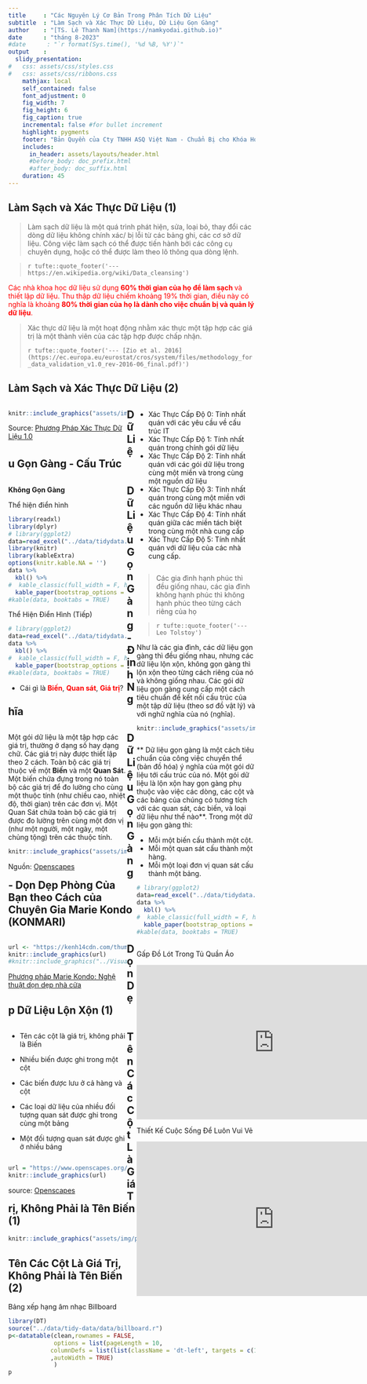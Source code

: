```yaml
---
title     : "Các Nguyên Lý Cơ Bản Trong Phân Tích Dữ Liệu"
subtitle  : "Làm Sạch và Xác Thực Dữ Liệu, Dữ Liệu Gọn Gàng"
author    : "[TS. Lê Thanh Nam](https://namkyodai.github.io)"
date      : "tháng 8-2023"
#date      : "`r format(Sys.time(), '%d %B, %Y')`"
output    : 
  slidy_presentation:
#   css: assets/css/styles.css
#   css: assets/css/ribbons.css
    mathjax: local
    self_contained: false
    font_adjustment: 0
    fig_width: 7
    fig_height: 6
    fig_caption: true
    incremental: false #for bullet increment
    highlight: pygments
    footer: "Bản Quyền của Cty TNHH ASQ Việt Nam - Chuẩn Bị cho Khóa Học tại Đại Học UEH"
    includes:
      in_header: assets/layouts/header.html
      #before_body: doc_prefix.html
      #after_body: doc_suffix.html
    duration: 45
---
```




## Làm Sạch và Xác Thực Dữ Liệu (1)

> Làm sạch dữ liệu là một quá trình phát hiện, sửa, loại bỏ, thay đổi các dòng dữ liệu không chính xác/ bị lỗi từ các bảng ghi, các cơ sở dữ liệu.  Công việc làm sạch có thể được tiến hành bởi các công cụ chuyên dụng, hoặc có thể được làm theo lô thông qua dòng lệnh.

>
> `r tufte::quote_footer('--- https://en.wikipedia.org/wiki/Data_cleansing')`

<span style="color: red;"> Các nhà khoa học dữ liệu sử dụng **60% thời gian của họ để làm sạch ** và thiết lập dữ liệu. Thu thập dữ liệu chiếm khoảng 19% thời gian, điều này có nghĩa là khoảng **80% thời gian của họ là dành cho việc chuẩn bị và quản lý dữ liệu**.</span>


> Xác thực dữ liệu là một hoạt động nhằm xác thực một tập hợp các giá trị là một thành viên của các tập hợp được chấp nhận.
>
> `r tufte::quote_footer('--- [Zio et al. 2016](https://ec.europa.eu/eurostat/cros/system/files/methodology_for_data_validation_v1.0_rev-2016-06_final.pdf)')`


## Làm Sạch và Xác Thực Dữ Liệu (2)


<div class='left' style='float:left;width:48%'>

```r
knitr::include_graphics("assets/img/data-validationprocess.png")
```

Source: [Phương Pháp Xác Thực Dữ Liệu 1.0](https://ec.europa.eu/eurostat/cros/system/files/methodology_for_data_validation_v1.0_rev-2016-06_final.pdf)

</div>

<div class='right' style='float:right;width:48%'>

- Xác Thực Cấp Độ 0: Tính nhất quán với các yêu cầu về cấu trúc IT
- Xác Thực Cấp Độ 1: Tính nhất quán trong chính gói dữ liệu
- Xác Thực Cấp Độ 2: Tính nhất quán với các gói dữ liệu trong cùng một miền và trong cùng một nguồn dữ liệu
- Xác Thực Cấp Độ 3:  Tính nhất quán trong cùng một miền với các nguồn dữ liệu khác nhau
- Xác Thực Cấp Độ 4:  Tính nhất quán giữa các miền tách biệt trong cùng một nhà cung cấp
- Xác Thực Cấp Độ 5: Tính nhất quán với dữ liệu của các nhà cung cấp.

</div>

## Dữ Liệu Gọn Gàng - Cấu Trúc

<div class='left' style='float:left;width:48%'>

**Không Gọn Gàng**

Thể hiện điển hình

```r
library(readxl)
library(dplyr)
# library(ggplot2)
data=read_excel("../data/tidydata.xlsx",sheet="treatment01")
library(knitr)
library(kableExtra)
options(knitr.kable.NA = '')
data %>%
  kbl() %>%
#  kable_classic(full_width = F, html_font = "Cambria")
  kable_paper(bootstrap_options = "striped", full_width = F,font_size = 22)
#kable(data, booktabs = TRUE)
```

Thể Hiện Điển Hình (Tiếp)


```r
# library(ggplot2)
data=read_excel("../data/tidydata.xlsx",sheet="treatment02")
data %>%
  kbl() %>%
#  kable_classic(full_width = F, html_font = "Cambria")
  kable_paper(bootstrap_options = "striped", full_width = F,font_size = 22)
#kable(data, booktabs = TRUE)
```

- Cái gì là <span style="color: red;">**Biến**</span>, <span style="color: red;">**Quan sát**</span>, <span style="color: red;">**Giá trị**</span>?

</div>


<div class='right' style='float:right;width:48%'>
> Các gia đình hạnh phúc thì đều giống nhau, các gia đình không hạnh phúc thì không hạnh phúc theo từng cách riêng của họ

>
> `r tufte::quote_footer('--- Leo Tolstoy')`

Như là các gia đình, các dữ liệu gọn gàng thì đều giống nhau, nhưng các dữ liệu lộn xộn, không gọn gàng thì lộn xộn theo từng cách riêng của nó và không giống nhau. Các gói dữ liệu gọn gàng cung cấp một cách tiêu chuẩn để kết nối cấu trúc của một tập dữ liệu (theo sơ đồ vật lý) và với nghữ nghĩa của nó (nghĩa). 


```r
knitr::include_graphics("assets/img/tidydata.png")
```

</div>


## Dữ Liệu Gọn Gàng - Định Nghĩa

<div class='left' style='float:left;width:48%'>

Một gói dữ liệu là một tập hợp các giá trị, thường ở dạng số hay dạng chữ. Các giá trị này được thiết lập theo 2 cách. Toàn bộ các giá trị thuộc về một **Biến** và một **Quan Sát**. Một biến chứa đựng trong nó toàn bộ các giá trị để đo lường cho cùng một thuộc tính (như chiều cao, nhiệt độ, thời gian) trên các đơn vị. Một Quan Sát chứa toàn bộ các giá trị được đo lường trên cùng một đơn vị (như một người, một ngày, một chủng tộng) trên các thuộc tính.




```r
knitr::include_graphics("assets/img/tidydata_2.jpg")
```

Nguồn: [Openscapes](https://www.openscapes.org/blog/2020/10/12/tidy-data/)
</div>

<div class='right' style='float:right;width:48%'>

** Dữ liệu gọn gàng là một cách tiêu chuẩn của công việc chuyển thể (bản đồ hóa) ý nghĩa của một gói dữ liệu tới cấu trúc của nó. Một gói dữ liệu là lộn xộn hay gọn gàng phụ thuộc vào việc các dòng, các cột và các bảng của chúng có tương tích với các quan sát, các biến, và loại dữ liệu như thế nào**. Trong một dữ liệu gọn gàng thì:


  - Mỗi một biến cấu thành một cột.
  - Mỗi một quan sát cấu thành một hàng.
  - Mỗi một loại đơn vị quan sát cấu thành một bảng.

```r
# library(ggplot2)
data=read_excel("../data/tidydata.xlsx",sheet="treatment03")
data %>%
  kbl() %>%
#  kable_classic(full_width = F, html_font = "Cambria")
  kable_paper(bootstrap_options = "striped", full_width = F,font_size = 22)
#kable(data, booktabs = TRUE)
```

</div>




## Dữ Liệu Gọn Gàng - Dọn Dẹp Phòng Của Bạn theo Cách của Chuyên Gia Marie Kondo (KONMARI)

<div class='left' style='float:left;width:48%'>

```r
url <- "https://kenh14cdn.com/thumb_w/620/2019/1/30/artboard-1-copy-3-1548865803939988101634.jpg"
knitr::include_graphics(url)
#knitr::include_graphics("../Visual/data-atomic.png")
```

[Phương pháp Marie Kondo: Nghệ thuật dọn dẹp nhà cửa](https://www.btaskee.com/kinh-nghiem-hay/don-dep-nha-voi-phuong-phap-marie-kondo/)

</div>

<div class='right' style='float:right;width:48%'>

Gấp Đồ Lót Trong Tủ Quần Áo


<iframe width="560" height="315" src="https://www.youtube.com/embed/tglp9eWQEhY" title="YouTube video player" frameborder="0" allow="accelerometer; autoplay; clipboard-write; encrypted-media; gyroscope; picture-in-picture" allowfullscreen></iframe>


Thiết Kế Cuộc Sống Để Luôn Vui Vẻ


<iframe width="560" height="315" src="https://www.youtube.com/embed/rAC4sprfqgU" title="YouTube video player" frameborder="0" allow="accelerometer; autoplay; clipboard-write; encrypted-media; gyroscope; picture-in-picture" allowfullscreen></iframe>


</div>



## Dọn Dẹp Dữ Liệu Lộn Xộn (1)

<div class='left' style='float:left;width:48%'>

- Tên các cột là giá trị, không phải là Biến
- Nhiều biến được ghi trong một cột

- Các biến được lưu ở cả hàng và cột

- Các loại dữ liệu của nhiều đối tượng quan sát được ghi trong cùng một bảng

- Một đối tượng quan sát được ghi ở nhiều bảng

</div>

<div class='left' style='float:left;width:48%'>
```r
url = "https://www.openscapes.org/img/blog/tidydata/tidydata_3.jpg"
knitr::include_graphics(url)
```
source: [Openscapes](https://www.openscapes.org/blog/2020/10/12/tidy-data/)

</div>


## Tên Các Cột Là Giá Trị, Không Phải là Tên Biến (1)

```r
knitr::include_graphics("assets/img/pew-raw.png")
```

<!-- ## Column headers are values, not variable names (2) -->

<!-- Billboard Ranking -->

<!-- ```{r echo=FALSE, message=FALSE,warning=FALSE} -->
<!-- df=read.csv("../data/tidy-data/data/billboard.csv", sep=",", header=TRUE) -->
<!-- library(DT) -->
<!-- p<-datatable(df,rownames = FALSE,extensions = c('FixedColumns'), -->
<!--              options = list(pageLength = 10, -->
<!--             columnDefs = list(list(className = 'dt-left')) -->
<!--             ,autoWidth = TRUE,scrollX = TRUE,fixedColumns = TRUE) -->
<!--              ) -->
<!-- p -->
<!-- ``` -->


## Tên Các Cột Là Giá Trị, Không Phải là Tên Biến (2)

Bảng xếp hạng âm nhạc Billboard

```r
library(DT)
source("../data/tidy-data/data/billboard.r")
p<-datatable(clean,rownames = FALSE,
             options = list(pageLength = 10,
            columnDefs = list(list(className = 'dt-left', targets = c(1:6)))
            ,autoWidth = TRUE)
             )
p
```




